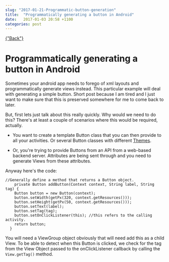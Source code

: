 ```yaml
---
slug: "2017-01-21-Programmatic-button-generation"
title:  "Programmatically generating a button in Android"
date:   2017-01-03 20:58 +1100
categories: post
---
```


<div className="blogpage">
    <a href={"/blog"} smooth duration={1000}>
    {"Back"}
    </a>
</div>

<div className="blogText">

# Programmatically generating a button in Android

Sometimes your android app needs to forego of xml layouts and programmatically generate views instead. This particular example will deal with generating a simple button. Short post because I am tired and I just want to make sure that this is preserved somewhere for me to come back to later.

But, first lets just talk about this really quickly. Why would we need to do this? There's at least a couple of scenarios where this would be required, actually.

- You want to create a template Button class that you can then provide to all your activities. Or several Button classes with different [Themes](https://developer.android.com/guide/topics/ui/themes.html).

- Or, you're trying to provide Buttons from an API from a web-based backend server. Attributes are being sent through and you need to generate Views from these attributes.

Anyway here's the code:

    //Generally define a method that returns a Button object.
        private Button addButton(Context context, String label, String tag) {
        Button button = new Button(context);
        button.setWidth(getPx(320, context.getResources()));
        button.setHeight(getPx(50, context.getResources()));
        button.setText(label);
        button.setTag(tag);
        button.setOnClickListener(this); //this refers to the calling activity.
        return button;
      }

You will need a ViewGroup object obviously that will need add this as a child View. To be able to detect when this Button is clicked, we check for the tag from the View Object passed to the onClickListener callback by calling the `View.getTag()` method.

</div>